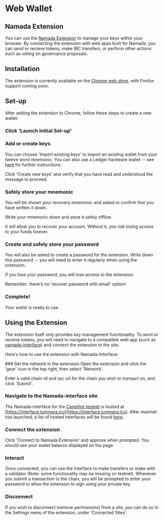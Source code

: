 
# Web Wallet

## Namada Extension
You can use the [Namada Extension](https://namada.net/extension) to manage your keys within your browser. By connecting the extension with
web apps built for Namada, you can send or recieve tokens, make IBC transfers, or perform other actions such as voting on governance proposals. 

## Installation
The extension is currently available on the [Chrome web store](https://chromewebstore.google.com/detail/namada-extension/hnebcbhjpeejiclgbohcijljcnjdofek), with Firefox support coming soon.

## Set-up
After adding the extension to Chrome, follow these steps to create a new wallet:

<Steps>

### Click 'Launch Initial Set-up'

### Add or create keys
You can choose 'Import existing keys' to import an existing wallet from your twelve word mnemonic. You can also use a Ledger hardware wallet -- see [here](./hardware-wallet.mdx)
for further instructions.  

Click 'Create new keys' and verify that you have read and understood the message to proceed.

### Safely store your mnemonic
You will be shown your recovery mnemonic and asked to confirm that you have written it down.

<Callout type="warning" emoji="❗">
Write your mnemonic down and store it safely offline.  

It will allow you to recover your account. Without it, you risk losing access to your funds forever.
</Callout>

### Create and safely store your password
You will also be asked to create a password for the extension. Write down this password -- you will need to enter it regularly when using the extension.

<Callout type="warning" emoji="❗">
If you lose your password, you will lose access to the extension.

Remember: there's no 'recover password with email' option!
</Callout>

### Complete!
Your wallet is ready to use.
</Steps>

## Using the Extension
The extension itself only provides key management functionality. To send or receive tokens, you will need to navigate to a compatible
web app (such as [namada-interface](https://github.com/anoma/namada-interface)) and connect the extension to the site.  

Here's how to use the extension with Namada-Interface:

<Steps>
### Set the network in the extension
Open the extension and click the 'gear' icon in the top right, then select 'Network'.  

Enter a valid chain-id and rpc url for the chain you wish to transact on, and click 'Submit'.

### Navigate to the Namada-interface site
The Namada-interface for the [Campfire testnet](../../networks/testnets/campfire.mdx) is hosted at [https://interface.luminara.icu](https://interface.luminara.icu). After mainnet
has launched, a list of hosted Interfaces will be found [here](../../networks/mainnets.mdx).

### Connect the extension
Click 'Connect to Namada Extension' and approve when prompted. You should see your wallet balance displayed on the page.

### Interact
Once connected, you can use the Interface to make transfers or stake with a validator (Note: some functionality may be missing on testnet).
Whenever you submit a transaction to the chain, you will be prompted to enter your password to allow the extension to sign using your private key.

### Disconnect
If you wish to disconnect (remove permissions) from a site, you can do so in the Settings menu of the extension, under 'Connected Sites'.

</Steps>